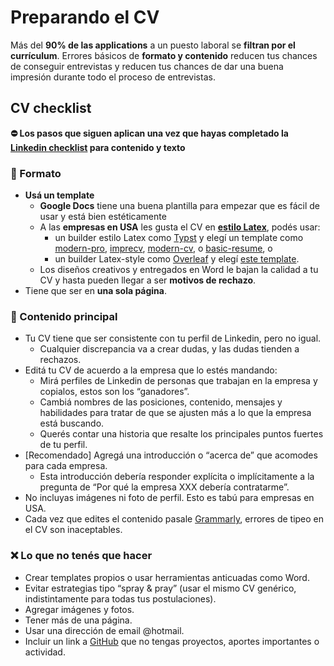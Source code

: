 
# Preparando el CV

Más del **90% de las applications** a un puesto laboral se **filtran por el currículum**. Errores básicos de **formato y contenido** reducen tus chances de conseguir entrevistas y reducen tus chances de dar una buena impresión durante todo el proceso de entrevistas.

<IREmbed src="https://www.youtube.com/embed/D-OYA2UzlJQ?si=UNrKIERKVCAkyKw7" />

## CV checklist

**⛔️ Los pasos que siguen aplican una vez que hayas completado la [Linkedin checklist](https://docs.silver.dev/interview-ready/soft-fundamentals/preparando-linkedin#linkedin-checklist) para contenido y texto**

### 🧩 Formato

- **Usá un template**
    - **Google Docs** tiene una buena plantilla para empezar que es fácil de usar y está bien estéticamente
    - A las **empresas en USA** les gusta el CV en [**estilo Latex**](https://www.freecodecamp.org/news/writing-a-killer-software-engineering-resume-b11c91ef699d/), podés usar:
        - un builder estilo Latex como [Typst](https://typst.app/) y elegí un template como [modern-pro](https://typst.app/universe/package/modernpro-cv/1.0.0/), [imprecv](https://typst.app/universe/package/imprecv/1.0.1/),  [modern-cv](https://typst.app/universe/package/modern-cv/0.5.0/), o [basic-resume](https://typst.app/universe/package/basic-resume/0.1.0/), o
        - un builder Latex-style como [Overleaf](https://www.overleaf.com/) y elegí [este template](https://www.overleaf.com/latex/templates/academic-cv-template/gmyytjmdbvdm).
    - Los diseños creativos y entregados en Word le bajan la calidad a tu CV y hasta pueden llegar a ser **motivos de rechazo**.
- Tiene que ser en **una sola página**.

### 📄 Contenido principal

- Tu CV tiene que ser consistente con tu perfil de Linkedin, pero no igual.
    - Cualquier discrepancia va a crear dudas, y las dudas tienden a rechazos.
- Editá tu CV de acuerdo a la empresa que lo estés mandando:
    - Mirá perfiles de Linkedin de personas que trabajan en la empresa y copialos, estos son los “ganadores”.
    - Cambiá nombres de las posiciones, contenido, mensajes y habilidades para tratar de que se ajusten más a lo que la empresa está buscando.
    - Querés contar una historia que resalte los principales puntos fuertes de tu perfil.
- [Recomendado] Agregá una introducción o “acerca de” que acomodes para cada empresa.
    - Esta introducción debería responder explícita o implícitamente a la pregunta de “Por qué la empresa XXX debería contratarme”.
- No incluyas imágenes ni foto de perfil. Esto es tabú para empresas en USA.
- Cada vez que edites el contenido pasale [Grammarly](https://app.grammarly.com/), errores de tipeo en el CV son inaceptables.

### ❌ Lo que no tenés que hacer

- Crear templates propios o usar herramientas anticuadas como Word.
- Evitar estrategias tipo “spray & pray” (usar el mismo CV genérico, indistintamente para todas tus postulaciones).
- Agregar imágenes y fotos.
- Tener más de una página.
- Usar una dirección de email @hotmail.
- Incluir un link a [GitHub](https://github.com/) que no tengas proyectos, aportes importantes o actividad.
